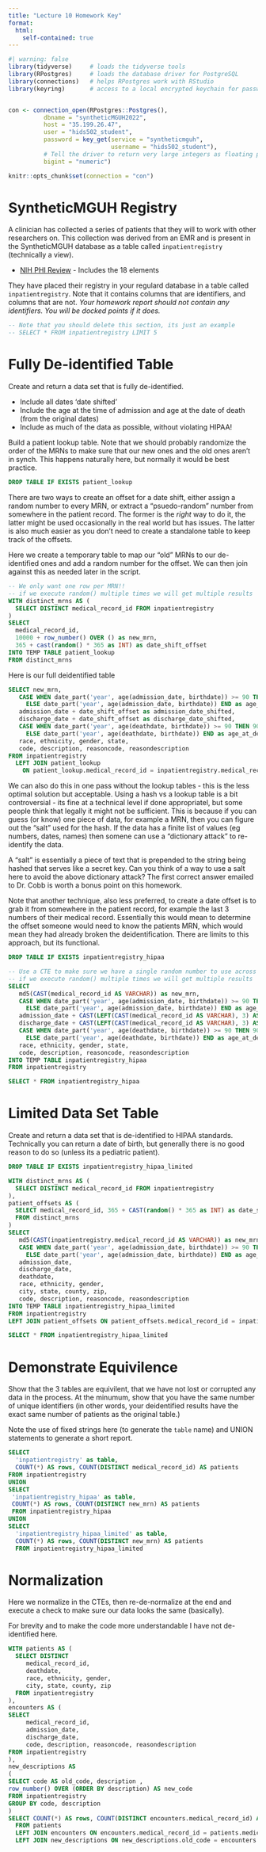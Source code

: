 ```yaml
---
title: "Lecture 10 Homework Key"
format: 
  html:
    self-contained: true
---
```


```r
#| warning: false
library(tidyverse)     # loads the tidyverse tools
library(RPostgres)     # loads the database driver for PostgreSQL
library(connections)   # helps RPostgres work with RStudio
library(keyring)       # access to a local encrypted keychain for passwords


con <- connection_open(RPostgres::Postgres(),
          dbname = "syntheticMGUH2022",
          host = "35.199.26.47",
          user = "hids502_student",
          password = key_get(service = "syntheticmguh", 
                             username = "hids502_student"),
          # Tell the driver to return very large integers as floating point (vs truncating them)
          bigint = "numeric")

knitr::opts_chunk$set(connection = "con")
```

# SyntheticMGUH Registry

A clinician has collected a series of patients that they will to work with other researchers on. This collection was derived from an EMR and is present in the SyntheticMGUH database as a table called `inpatientregistry` (technically a view). 

* [NIH PHI Review](https://privacyruleandresearch.nih.gov/pr_08.asp#8a) - Includes the 18 elements

They have placed their registry in your regulard database in a table called `inpatientregistry`. Note that it contains columns that are identifiers, and columns that are not. *Your homework report should not contain any identifiers. You will be docked points if it does.*

```sql
-- Note that you should delete this section, its just an example
-- SELECT * FROM inpatientregistry LIMIT 5
```

# Fully De-identified Table

Create and return a data set that is fully de-identified.

 * Include all dates 'date shifted'
 * Include the age at the time of admission and age at the date of death (from the original dates)
 * Include as much of the data as possible, without violating HIPAA!

Build a patient lookup table. Note that we should probably randomize the order of the MRNs to make sure that our new ones and the old ones aren't in synch. This happens naturally here, but normally it would be best practice.

```sql
DROP TABLE IF EXISTS patient_lookup
```

There are two ways to create an offset for a date shift, either assign a random number to every MRN, or extract a "psuedo-random" number from somewhere in the patient record. The former is the *right* way to do it, the latter might be used occasionally in the real world but has issues. The latter is also much easier as you don't need to create a standalone table to keep track of the offsets.

Here we create a temporary table to map our "old" MRNs to our de-identified ones and add a random number for the offset. We can then join against this as needed later in the script.


```sql
-- We only want one row per MRN!!
-- if we execute random() multiple times we will get multiple results
WITH distinct_mrns AS (
  SELECT DISTINCT medical_record_id FROM inpatientregistry
)
SELECT 
  medical_record_id,
  10000 + row_number() OVER () as new_mrn,
  365 + cast(random() * 365 as INT) as date_shift_offset
INTO TEMP TABLE patient_lookup
FROM distinct_mrns
```

Here is our full deidentified table

```sql
SELECT new_mrn,  
   CASE WHEN date_part('year', age(admission_date, birthdate)) >= 90 THEN 90 
     ELSE date_part('year', age(admission_date, birthdate)) END as age_at_admission,
   admission_date + date_shift_offset as admission_date_shifted,
   discharge_date + date_shift_offset as discharge_date_shifted,
   CASE WHEN date_part('year', age(deathdate, birthdate)) >= 90 THEN 90 
     ELSE date_part('year', age(deathdate, birthdate)) END as age_at_death,
   race, ethnicity, gender, state,
   code, description, reasoncode, reasondescription
FROM inpatientregistry
  LEFT JOIN patient_lookup 
    ON patient_lookup.medical_record_id = inpatientregistry.medical_record_id
```

We can also do this in one pass without the lookup tables - this is the less optimal solution but acceptable. Using a hash vs a lookup table is a bit controversial - its fine at a technical level if done appropriatel, but some people think that legally it might not be sufficient. This is because if you can guess (or know) one piece of data, for example a MRN, then you can figure out the "salt" used for the hash. If the data has a finite list of values (eg numbers, dates, names) then somene can use a "dictionary attack" to re-identify the data. 

A "salt" is essentially a piece of text that is prepended to the string being hashed that serves like a secret key. Can you think of a way to use a salt here to avoid the above dictionary attack? The first correct answer emailed to Dr. Cobb is worth a bonus point on this homework.

Note that another technique, also less preferred, to create a date offset is to grab it from somewhere in the patient record, for example the last 3 numbers of their medical record. Essentially this would mean to determine the offset someone would need to know the patients MRN, which would mean they had already broken the deidentification. There are limits to this approach, but its functional. 

```sql
DROP TABLE IF EXISTS inpatientregistry_hipaa
```
```sql
-- Use a CTE to make sure we have a single random number to use across the entire row 
-- if we execute random() multiple times we will get multiple results
SELECT 
   md5(CAST(medical_record_id AS VARCHAR)) as new_mrn,
   CASE WHEN date_part('year', age(admission_date, birthdate)) >= 90 THEN 90 
     ELSE date_part('year', age(admission_date, birthdate)) END as age_at_admission,
   admission_date + CAST(LEFT(CAST(medical_record_id AS VARCHAR), 3) AS INT) as admission_date_shifted,
   discharge_date + CAST(LEFT(CAST(medical_record_id AS VARCHAR), 3) AS INT) as discharge_date_shifted,
   CASE WHEN date_part('year', age(deathdate, birthdate)) >= 90 THEN 90 
     ELSE date_part('year', age(deathdate, birthdate)) END as age_at_death,
   race, ethnicity, gender, state,
   code, description, reasoncode, reasondescription
INTO TEMP TABLE inpatientregistry_hipaa
FROM inpatientregistry
```

```sql
SELECT * FROM inpatientregistry_hipaa
```
# Limited Data Set Table

Create and return a data set that is de-identified to HIPAA standards. Technically you can return a date of birth, but generally there is no good reason to do so (unless its a pediatric patient).

```sql
DROP TABLE IF EXISTS inpatientregistry_hipaa_limited
```
```sql
WITH distinct_mrns AS (
  SELECT DISTINCT medical_record_id FROM inpatientregistry
),
patient_offsets AS (
  SELECT medical_record_id, 365 + CAST(random() * 365 as INT) as date_shift_offset
  FROM distinct_mrns
)
SELECT 
   md5(CAST(inpatientregistry.medical_record_id AS VARCHAR)) as new_mrn,
   CASE WHEN date_part('year', age(admission_date, birthdate)) >= 90 THEN 90 
     ELSE date_part('year', age(admission_date, birthdate)) END as age_at_admission,
   admission_date,
   discharge_date,
   deathdate,
   race, ethnicity, gender, 
   city, state, county, zip,
   code, description, reasoncode, reasondescription
INTO TEMP TABLE inpatientregistry_hipaa_limited
FROM inpatientregistry
LEFT JOIN patient_offsets ON patient_offsets.medical_record_id = inpatientregistry.medical_record_id
```
```sql
SELECT * FROM inpatientregistry_hipaa_limited
```

# Demonstrate Equivilence

Show that the 3 tables are equivilent, that we have not lost or corrupted any data in the process. At the minumum, show that you have the same number of unique identifiers (in other words, your deidentified results have the exact same number of patients as the original table.)

Note the use of fixed strings here (to generate the `table` name) and UNION statements to generate a short report.

```sql
SELECT 
  'inpatientregistry' as table,  
  COUNT(*) AS rows, COUNT(DISTINCT medical_record_id) AS patients
FROM inpatientregistry
UNION
SELECT 
 'inpatientregistry_hipaa' as table, 
 COUNT(*) AS rows, COUNT(DISTINCT new_mrn) AS patients
 FROM inpatientregistry_hipaa
UNION
SELECT 
  'inpatientregistry_hipaa_limited' as table,
  COUNT(*) AS rows, COUNT(DISTINCT new_mrn) AS patients
  FROM inpatientregistry_hipaa_limited
```

# Normalization

Here we normalize in the CTEs, then re-de-normalize at the end and execute a check to make sure our data looks the same (basically). 

For brevity and to make the code more understandable I have not de-identified here. 


```sql
WITH patients AS (
  SELECT DISTINCT
     medical_record_id,
     deathdate,
     race, ethnicity, gender, 
     city, state, county, zip
  FROM inpatientregistry
),
encounters AS (
SELECT 
     medical_record_id,
     admission_date,
     discharge_date,
     code, description, reasoncode, reasondescription
FROM inpatientregistry
),
new_descriptions AS 
(
SELECT code AS old_code, description ,
row_number() OVER (ORDER BY description) AS new_code
FROM inpatientregistry
GROUP BY code, description
)
SELECT COUNT(*) AS rows, COUNT(DISTINCT encounters.medical_record_id) AS patients
  FROM patients
  LEFT JOIN encounters ON encounters.medical_record_id = patients.medical_record_id
  LEFT JOIN new_descriptions ON new_descriptions.old_code = encounters.code

```
